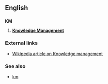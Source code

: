 {{wikipediapar|Knowledge management}}
==English==

==={{initialism}}===
'''KM'''
# '''[[Knowledge Management]]'''

===External links===
*[[w:Knowledge Management|Wikipedia article on Knowledge management]]

===See also===
*[[km]]